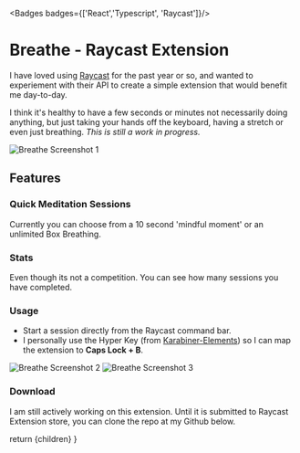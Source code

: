 

<Badges badges={['React','Typescript', 'Raycast']}/>



# Breathe - Raycast Extension


I have loved using [Raycast](https://www.raycast.com/) for the past year or so, and wanted to experiement with their API to create a simple extension that would benefit me day-to-day.

I think it's healthy to have a few seconds or minutes not necessarily doing anything, but just taking your hands off the keyboard, having a stretch or even just breathing.
*This is still a work in progress.*

![Breathe Screenshot 1](/assets/Breathe/breathe1.png)

## Features

### Quick Meditation Sessions

Currently you can choose from a 10 second 'mindful moment' or an unlimited Box Breathing.

### Stats

Even though its not a competition. You can see how many sessions you have completed.

### Usage

-  Start a session directly from the Raycast command bar.
-  I personally use the Hyper Key (from [Karabiner-Elements](https://karabiner-elements.pqrs.org/)) so I can map the extension to **Caps Lock + B**.

![Breathe Screenshot 2](/assets/Breathe/breathe2.png)
![Breathe Screenshot 3](/assets/Breathe/breathe3.png)

### Download
I am still actively working on this extension. Until it is submitted to Raycast Extension store, you can clone the repo at my Github below.

<MarkdownButtons github="https://github.com/AdamShelley/breathe"/>

  return <MdxLayout>
    {children}</MdxLayout>
}
